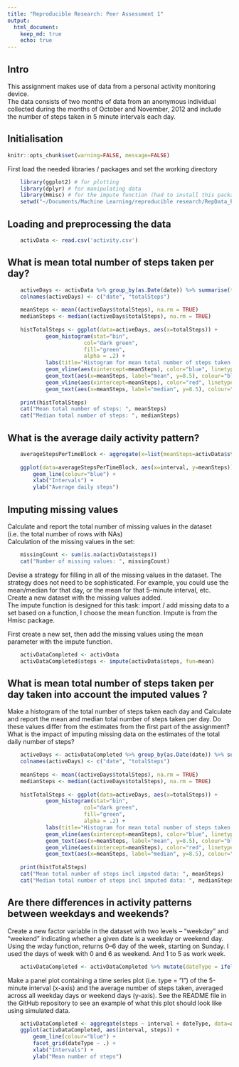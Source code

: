 ```yaml
---
title: "Reproducible Research: Peer Assessment 1"
output: 
  html_document:
    keep_md: true
    echo: true
---
```


## Intro

This assignment makes use of data from a personal activity monitoring device.  
The data consists of two months of data from an anonymous individual collected during the months of October and November, 2012 and include the number of steps taken in 5 minute intervals each day.  

    
## Initialisation 

```r
knitr::opts_chunk$set(warning=FALSE, message=FALSE)
```

First load the needed libraries / packages and set the working directory  
```r
    library(ggplot2) # for plotting
    library(dplyr) # for manipulating data 
    library(Hmisc) # for the impute function (had to install this package first in rstudio)
    setwd("~/Documents/Machine Learning/reproducible research/RepData_PeerAssessment1")
```

## Loading and preprocessing the data

```r
    activData <- read.csv('activity.csv')
```

## What is mean total number of steps taken per day?

```r
    activeDays <- activData %>% group_by(as.Date(date)) %>% summarise(totalSteps=sum(steps))
    colnames(activeDays) <- c("date", "totalSteps")
    
    meanSteps <- mean((activeDays$totalSteps), na.rm = TRUE)
    medianSteps <- median((activeDays$totalSteps), na.rm = TRUE)
    
    histTotalSteps <- ggplot(data=activeDays, aes(x=totalSteps)) + 
            geom_histogram(stat="bin", 
                        col="dark green", 
                        fill="green", 
                        alpha = .2) + 
            labs(title="Histogram for mean total number of steps taken per day", x="Number of steps", y="Freqency") +
            geom_vline(aes(xintercept=meanSteps), color="blue", linetype="dashed", size=1, vjust=0.5) + 
            geom_text(aes(x=meanSteps, label="mean", y=8.5), colour="blue", angle=90, vjust=1.2, text=element_text(size=6)) +
            geom_vline(aes(xintercept=meanSteps), color="red", linetype="dashed", size=0.5) + 
            geom_text(aes(x=meanSteps, label="median", y=8.5), colour="red", angle=90, vjust=2.4, text=element_text(size=6))
    
    print(histTotalSteps)
    cat("Mean total number of steps: ", meanSteps)
    cat("Median total number of steps: ", medianSteps)

```


## What is the average daily activity pattern?

```r
    averageStepsPerTimeBlock <- aggregate(x=list(meanSteps=activData$steps), by=list(interval=activData$interval), FUN=mean, na.rm=TRUE)
    
    ggplot(data=averageStepsPerTimeBlock, aes(x=interval, y=meanSteps)) +
        geom_line(colour="blue") + 
        xlab("Intervals") +
        ylab("Average daily steps") 
```
  
  
## Imputing missing values

Calculate and report the total number of missing values in the dataset (i.e. the total number of rows with NAs)  
Calculation of the missing values in the set: 

```r
    missingCount <- sum(is.na(activData$steps))
    cat("Number of missing values: ", missingCount)
```

Devise a strategy for filling in all of the missing values in the dataset. The strategy does not need to be sophisticated. For example, you could use the mean/median for that day, or the mean for that 5-minute interval, etc.  
Create a new dataset with the missing values added.   
The impute function is designed for this task: import / add missing data to a set based on a function, I choose the mean function. 
Impute is from the Hmisc package.   

First create a new set, then add the missing values using the mean parameter with the impute function.   

```r
    activDataCompleted <- activData
    activDataCompleted$steps <- impute(activData$steps, fun=mean)
```

## What is mean total number of steps taken per day taken into account the imputed values ?  
Make a histogram of the total number of steps taken each day and Calculate and report the mean and median total number of steps taken per day. Do these values differ from the estimates from the first part of the assignment? What is the impact of imputing missing data on the estimates of the total daily number of steps?

```r
    activeDays <- activDataCompleted %>% group_by(as.Date(date)) %>% summarise(totalSteps=sum(steps))
    colnames(activeDays) <- c("date", "totalSteps")
    
    meanSteps <- mean((activeDays$totalSteps), na.rm = TRUE)
    medianSteps <- median((activeDays$totalSteps), na.rm = TRUE)
    
    histTotalSteps <- ggplot(data=activeDays, aes(x=totalSteps)) + 
            geom_histogram(stat="bin", 
                        col="dark green", 
                        fill="green", 
                        alpha = .2) + 
            labs(title="Histogram for mean total number of steps taken per day with imouted data", x="Number of steps", y="Freqency") +
            geom_vline(aes(xintercept=meanSteps), color="blue", linetype="dashed", size=1, vjust=0.5) + 
            geom_text(aes(x=meanSteps, label="mean", y=8.5), colour="blue", angle=90, vjust=1.2, text=element_text(size=6)) +
            geom_vline(aes(xintercept=meanSteps), color="red", linetype="dashed", size=0.5) + 
            geom_text(aes(x=meanSteps, label="median", y=8.5), colour="red", angle=90, vjust=2.4, text=element_text(size=6))
    
    print(histTotalSteps)
    cat("Mean total number of steps incl imputed data: ", meanSteps)
    cat("Median total number of steps incl imputed data: ", medianSteps)

```



## Are there differences in activity patterns between weekdays and weekends?  

Create a new factor variable in the dataset with two levels – “weekday” and “weekend” indicating whether a given date is a weekday or weekend day.  
Using the wday function, returns 0–6 day of the week, starting on Sunday. I used the days of week with 0 and 6 as weekend. And 1 to 5 as work week. 


```r
    activDataCompleted <- activDataCompleted %>% mutate(dateType = ifelse(as.POSIXlt(activDataCompleted$date)$wday %in% c(1,5), 'weekend', 'weekday'))
```
  
Make a panel plot containing a time series plot (i.e. type = "l") of the 5-minute interval (x-axis) and the average number of steps taken, averaged across all weekday days or weekend days (y-axis). See the README file in the GitHub repository to see an example of what this plot should look like using simulated data.  

```r
    activDataCompleted <- aggregate(steps ~ interval + dateType, data=activDataCompleted, mean)
    ggplot(activDataCompleted, aes(interval, steps)) + 
        geom_line(colour="blue") + 
        facet_grid(dateType ~ .) +
        xlab("Intervals") + 
        ylab("Mean number of steps")
```